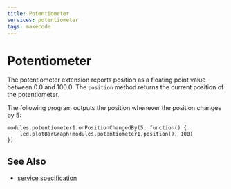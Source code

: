 ```yaml
---
title: Potentiometer
services: potentiometer
tags: makecode
---
```


# Potentiometer

The potentiometer extension reports position as a floating
point value between 0.0 and 100.0.
The `position` method returns the current position of the potentiometer.

The following program outputs the position whenever the position changes by
5:

```blocks
modules.potentiometer1.onPositionChangedBy(5, function() {
    led.plotBarGraph(modules.potentiometer1.position(), 100)
})
```

## See Also

-   [service specification](/services/potentiometer/)
